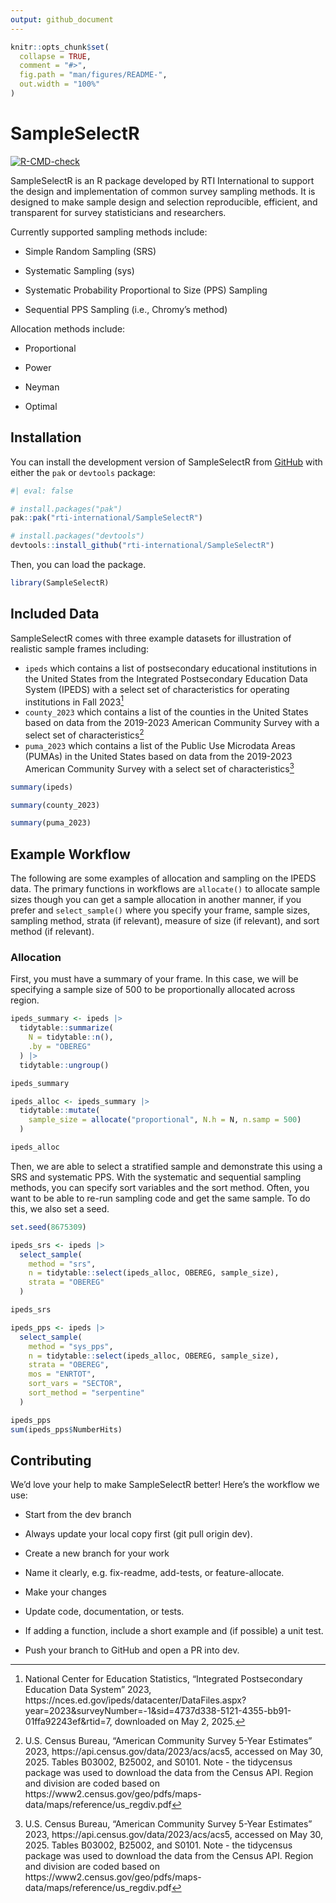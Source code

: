 ```yaml
---
output: github_document
---
```



```r
knitr::opts_chunk$set(
  collapse = TRUE,
  comment = "#>",
  fig.path = "man/figures/README-",
  out.width = "100%"
)
```


# SampleSelectR

<!-- badges: start -->
[![R-CMD-check](https://github.com/rti-international/SampleSelectR/actions/workflows/R-CMD-check.yaml/badge.svg)](https://github.com/rti-international/SampleSelectR/actions/workflows/R-CMD-check.yaml)
<!-- badges: end -->

SampleSelectR is an R package developed by RTI International to support the design and implementation of common survey sampling methods. It is designed to make sample design and selection reproducible, efficient, and transparent for survey statisticians and researchers.

Currently supported sampling methods include:

- Simple Random Sampling (SRS)

- Systematic Sampling (sys)

- Systematic Probability Proportional to Size (PPS) Sampling

- Sequential PPS Sampling (i.e., Chromy's method)

Allocation methods include:

- Proportional

- Power

- Neyman

- Optimal


## Installation

You can install the development version of SampleSelectR from
[GitHub](https://github.com/rti-international/SampleSelectR) with either the `pak` or `devtools` package:

```r
#| eval: false

# install.packages("pak")
pak::pak("rti-international/SampleSelectR")

# install.packages("devtools")
devtools::install_github("rti-international/SampleSelectR")
```

Then, you can load the package.

```r
library(SampleSelectR)
```

## Included Data

SampleSelectR comes with three example datasets for illustration of realistic sample frames including:

- `ipeds` which contains a list of postsecondary educational institutions in the United States from the Integrated Postsecondary Education Data System (IPEDS) with a select set of characteristics for operating institutions in Fall 2023^[National Center for Education Statistics, "Integrated Postsecondary Education Data System " 2023, https://nces.ed.gov/ipeds/datacenter/DataFiles.aspx?year=2023&surveyNumber=-1&sid=4737d338-5121-4355-bb91-01ffa92243ef&rtid=7, downloaded on May 2, 2025.]
- `county_2023` which contains a list of the counties in the United States based on data from the 2019-2023 American Community Survey with a select set of characteristics^[U.S. Census Bureau, "American Community Survey 5-Year Estimates" 2023, https://api.census.gov/data/2023/acs/acs5, accessed on May 30, 2025. Tables B03002, B25002, and S0101. Note - the tidycensus package was used to download the data from the Census API. Region and division are coded based on https://www2.census.gov/geo/pdfs/maps-data/maps/reference/us_regdiv.pdf]
- `puma_2023` which contains a list of the Public Use Microdata Areas (PUMAs) in the United States based on data from the 2019-2023 American Community Survey with a select set of characteristics^[U.S. Census Bureau, "American Community Survey 5-Year Estimates" 2023, https://api.census.gov/data/2023/acs/acs5, accessed on May 30, 2025. Tables B03002, B25002, and S0101. Note - the tidycensus package was used to download the data from the Census API. Region and division are coded based on https://www2.census.gov/geo/pdfs/maps-data/maps/reference/us_regdiv.pdf]


```r
summary(ipeds)

summary(county_2023)

summary(puma_2023)
```

## Example Workflow

The following are some examples of allocation and sampling on the IPEDS data. The primary functions in workflows are `allocate()` to allocate sample sizes though you can get a sample allocation in another manner, if you prefer and `select_sample()` where you specify your frame, sample sizes, sampling method, strata (if relevant), measure of size (if relevant), and sort method (if relevant).

### Allocation

First, you must have a summary of your frame. In this case, we will be specifying a sample size of 500 to be proportionally allocated across region.

```r
ipeds_summary <- ipeds |>
  tidytable::summarize(
    N = tidytable::n(),
    .by = "OBEREG"
  ) |>
  tidytable::ungroup()

ipeds_summary

ipeds_alloc <- ipeds_summary |>
  tidytable::mutate(
    sample_size = allocate("proportional", N.h = N, n.samp = 500)
  )

ipeds_alloc
```

Then, we are able to select a stratified sample and demonstrate this using a SRS and systematic PPS. With the systematic and sequential sampling methods, you can specify sort variables and the sort method. Often, you want to be able to re-run sampling code and get the same sample. To do this, we also set a seed.

```r
set.seed(8675309)

ipeds_srs <- ipeds |>
  select_sample(
    method = "srs",
    n = tidytable::select(ipeds_alloc, OBEREG, sample_size),
    strata = "OBEREG"
  )

ipeds_srs
```


```r
ipeds_pps <- ipeds |>
  select_sample(
    method = "sys_pps",
    n = tidytable::select(ipeds_alloc, OBEREG, sample_size),
    strata = "OBEREG",
    mos = "ENRTOT",
    sort_vars = "SECTOR",
    sort_method = "serpentine"
  )

ipeds_pps
sum(ipeds_pps$NumberHits)
```


## Contributing

We’d love your help to make SampleSelectR better! Here’s the workflow we use:

- Start from the dev branch

- Always update your local copy first (git pull origin dev).

- Create a new branch for your work

- Name it clearly, e.g. fix-readme, add-tests, or feature-allocate.

- Make your changes

- Update code, documentation, or tests.

- If adding a function, include a short example and (if possible) a unit test.

- Push your branch to GitHub and open a PR into dev.
